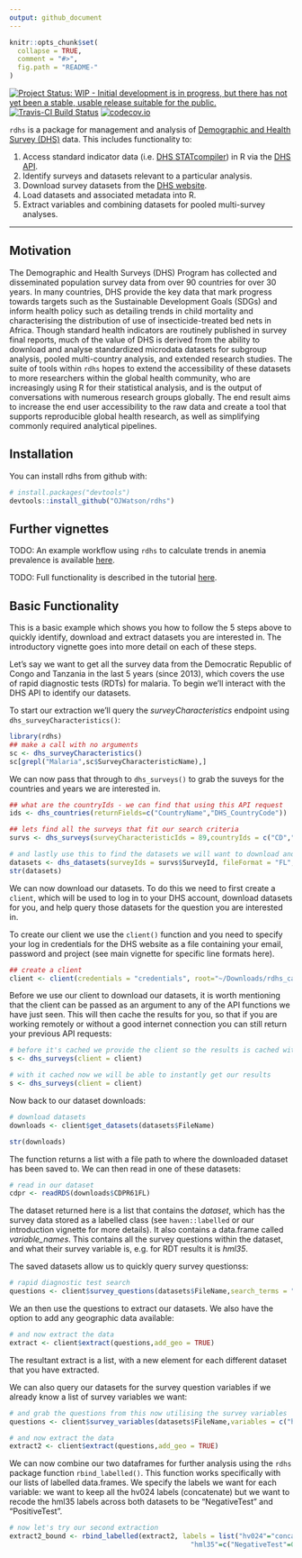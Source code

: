 ```yaml
---
output: github_document
---
```


<!-- README.md is generated from README.Rmd. Please edit that file -->

```r
knitr::opts_chunk$set(
  collapse = TRUE,
  comment = "#>",
  fig.path = "README-"
)
```

[![Project Status: WIP - Initial development is in progress, but there has not yet been a stable, usable release suitable for the public.](http://www.repostatus.org/badges/latest/wip.svg)](http://www.repostatus.org/#wip)
[![Travis-CI Build Status](https://travis-ci.org/OJWatson/rdhs.png?branch=master)](https://travis-ci.org/OJWatson/rdhs)
[![codecov.io](https://codecov.io/github/OJWatson/rdhs/coverage.svg?branch=master)](https://codecov.io/github/OJWatson/rdhs?branch=master)

`rdhs` is a package for management and analysis of [Demographic and Health Survey (DHS)](www.dhsprogram.com) data. This includes functionality to:

1. Access standard indicator data (i.e. [DHS STATcompiler](https://www.statcompiler.com/)) in R via the [DHS API](https://api.dhsprogram.com/).
1. Identify surveys and datasets relevant to a particular analysis.
1. Download survey datasets from the [DHS website](https://dhsprogram.com/data/available-datasets.cfm).
1. Load datasets and associated metadata into R.
1. Extract variables and combining datasets for pooled multi-survey analyses.

---

## Motivation

The Demographic and Health Surveys (DHS) Program has collected and disseminated population survey data from over 90 countries for over 30 years. In many countries, DHS provide the key data that mark progress towards targets such as the Sustainable Development Goals (SDGs) and inform health policy such as detailing trends in child mortality and characterising the distribution of use of insecticide-treated bed nets in Africa. Though standard health indicators are routinely published in survey final reports, much of the value of DHS is derived from the ability to download and analyse standardized microdata datasets for subgroup analysis, pooled multi-country analysis, and extended research studies. The suite of tools within `rdhs` hopes to extend the accessibility of these datasets to more researchers within the global health community, who are increasingly using R for their statistical analysis, and is the output of conversations with numerous research groups globally. The end result aims to increase the end user accessibility to the raw data and create a tool that supports reproducible global health research, as well as simplifying commonly required analytical pipelines.

## Installation

You can install rdhs from github with:

```r
# install.packages("devtools")
devtools::install_github("OJWatson/rdhs")
```

## Further vignettes

TODO: An example workflow using `rdhs` to calculate trends in anemia prevalence is available [here](INSERT LINK).

TODO: Full functionality is described in the tutorial [here](INSERT LINK).

## Basic Functionality

This is a basic example which shows you how to follow the 5 steps above to quickly identify, download and extract datasets you are interested in. The introductory vignette goes into more detail on each of these steps.

Let's say we want to get all the survey data from the Democratic Republic of Congo and Tanzania in the last 5 years (since 2013), which covers the use of rapid diagnostic tests (RDTs) for malaria. To begin we'll interact with the DHS API to identify our datasets.

To start our extraction we'll query the *surveyCharacteristics* endpoint using `dhs_surveyCharacteristics()`:

```r
library(rdhs)
## make a call with no arguments
sc <- dhs_surveyCharacteristics()
sc[grepl("Malaria",sc$SurveyCharacteristicName),]
```

We can now pass that through to `dhs_surveys()` to grab the suveys for the countries and years we are interested in.

```r
## what are the countryIds - we can find that using this API request
ids <- dhs_countries(returnFields=c("CountryName","DHS_CountryCode"))

## lets find all the surveys that fit our search criteria
survs <- dhs_surveys(surveyCharacteristicIds = 89,countryIds = c("CD","TZ"),surveyYearStart = 2013)

# and lastly use this to find the datasets we will want to download and let's download the spss (.sav) datasets (have a look in the dhs_datasets documentation for all argument options, and fileformat abbreviations etc.), and the household member recodes that details the children under 5s RDT status.
datasets <- dhs_datasets(surveyIds = survs$SurveyId, fileFormat = "FL", fileType = "PR")
str(datasets)
```

We can now download our datasets. To do this we need to first create a `client`, which will be used to log in to your DHS account, download datasets for you, and help query those datasets for the question you are interested in.

To create our client we use the `client()` function and you need to specify your log in credentials for the DHS website as a file containing your email, password and project (see main vignette for specific line formats here).

```r
## create a client
client <- client(credentials = "credentials", root="~/Downloads/rdhs_cache")
```

Before we use our client to download our datasets, it is worth mentioning that the client can be passed as an argument to any of the API functions we have just seen. This will then cache the results for you, so that if you are working remotely or without a good internet connection you can still return your previous API requests:

```r
# before it's cached we provide the client so the results is cached within our client
s <- dhs_surveys(client = client)

# with it cached now we will be able to instantly get our results
s <- dhs_surveys(client = client)
```

Now back to our dataset downloads:

```r
# download datasets
downloads <- client$get_datasets(datasets$FileName)

str(downloads)
```

The function returns a list with a file path to where the downloaded dataset has been saved to. We can then read in one of these datasets:

```r
# read in our dataset
cdpr <- readRDS(downloads$CDPR61FL)
```

The dataset returned here is a list that contains the *dataset*, which has the survey data stored as a labelled class (see `haven::labelled` or our introduction vignette for more details). It also contains a data.frame called *variable_names*. This contains all the survey questions within the dataset, and what their survey variable is, e.g. for RDT results it is *hml35*.

The saved datasets allow us to quickly query survey questionss:

```r
# rapid diagnostic test search
questions <- client$survey_questions(datasets$FileName,search_terms = "malaria rapid test")
```

We an then use the questions to extract our datasets. We also have the option to add any geographic data available:

```r
# and now extract the data
extract <- client$extract(questions,add_geo = TRUE)
```

The resultant extract is a list, with a new element for each different dataset that you have extracted. 

We can also query our datasets for the survey question variables if we already know a list of survey variables we want:

```r
# and grab the questions from this now utilising the survey variables
questions <- client$survey_variables(datasets$FileName,variables = c("hv024","hml35"))

# and now extract the data
extract2 <- client$extract(questions,add_geo = TRUE)
```

We can now combine our two dataframes for further analysis using the `rdhs` package function `rbind_labelled()`. This function works specifically with our lists of labelled data.frames. We specify the labels we want for each variable: we want to keep all the hv024 labels (concatenate) but we want to recode the hml35 labels across both datasets to be "NegativeTest" and "PositiveTest".

```r
# now let's try our second extraction
extract2_bound <- rbind_labelled(extract2, labels = list("hv024"="concatenate",
                                             "hml35"=c("NegativeTest"=0,"PositiveTest"=1)))
```
